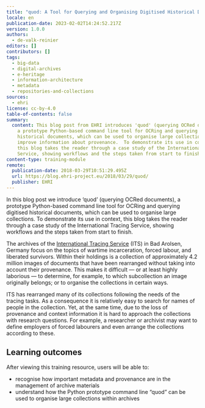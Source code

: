 ```yaml
---
title: "quod: A Tool for Querying and Organising Digitised Historical Documents"
locale: en
publication-date: 2023-02-02T14:24:52.217Z
version: 1.0.0
authors:
  - de-valk-reinier
editors: []
contributors: []
tags:
  - big-data
  - digital-archives
  - e-heritage
  - information-architecture
  - metadata
  - repositories-and-collections
sources:
  - ehri
license: cc-by-4.0
table-of-contents: false
summary:
  content: This blog post from EHRI introduces 'quod' (querying OCRed documents),
    a prototype Python-based command line tool for OCRing and querying digitised
    historical documents, which can be used to organise large collections and
    improve information about provenance.  To demonstrate its use in context,
    this blog takes the reader through a case study of the International Tracing
    Service, showing workflows and the steps taken from start to finish.
content-type: training-module
remote:
  publication-date: 2018-03-29T10:51:29.495Z
  url: https://blog.ehri-project.eu/2018/03/29/quod/
  publisher: EHRI
---
```

In this blog post we introduce ‘quod’ (querying OCRed documents), a prototype Python-based command line tool for OCRing and querying digitised historical documents, which can be used to organise large collections.  To demonstrate its use in context, this blog takes the reader through a case study of the International Tracing Service, showing workflows and the steps taken from start to finish.

The archives of the [International Tracing Service](https://www.its-arolsen.org/en/archives/) (ITS) in Bad Arolsen, Germany focus on the topics of wartime incarceration, forced labour, and liberated survivors.  Within their holdings is a collection of approximately 4.2 million images of documents that have been rearranged without taking into account their provenance. This makes it difficult — or at least highly laborious — to determine, for example, to which subcollection an image originally belongs; or to organise the collections in certain ways.

ITS has rearranged many of its collections following the needs of the tracing tasks. As a consequence it is relatively easy to search for names of people in the collection. Yet, at the same time, due to the loss of provenance and context information it is hard to approach the collections with research questions. For example, a researcher or archivist may want to define employers of forced labourers and even arrange the collections according to these.

## L﻿earning outcomes

A﻿fter viewing this training resource, users will be able to:

* recognise how important metadata and provenance are in the management of archive materials
* understand how the Python prototype command line “quod” can be used to organise large collections within archives

<ExternalResource title="Interested in learning more?" subtitle="Check out: quod: A Tool for Querying and Organising Digitised Historical Documents" url="https://blog.ehri-project.eu/2018/03/29/quod/" />
